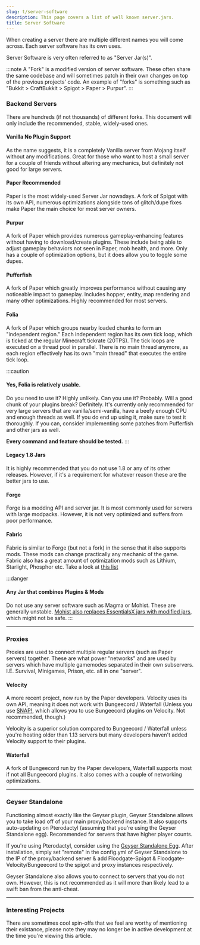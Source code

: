 ```yaml
---
slug: t/server-software
description: This page covers a list of well known server.jars.
title: Server Software
---
```



When creating a server there are multiple different names you will come across. Each server software has its own uses.

Server Software is very often referred to as "Server Jar(s)".

:::note 
A "Fork" is a modified version of server software. These often share the same codebase and will sometimes patch in their own changes on top of the previous projects' code. An example of "forks" is something such as "Bukkit > CraftBukkit > Spigot > Paper > Purpur".
:::

### Backend Servers

There are hundreds (if not thousands) of different forks. This document will only include the recommended, stable, widely-used ones.

#### Vanilla <MainStatusPill warning>No Plugin Support</MainStatusPill>

As the name suggests, it is a completely Vanilla server from Mojang itself without any modifications. Great for those who want to host a small server for a couple of friends without altering any mechanics, but definitely not good for large servers.

<LinkCard
  title="Download"
  description="Download a copy of the Vanilla installer via getbukkit.org"
  href="https://getbukkit.org/download/vanilla"
/>

#### Paper <MainStatusPill success>Recommended</MainStatusPill>

Paper is the most widely-used Server Jar nowadays. A fork of Spigot with its own API, numerous optimizations alongside tons of glitch/dupe fixes make Paper the main choice for most server owners.

<LinkCard
  title="Download"
  description="Download a copy of PaperMC via papermc.io"
  href="https://papermc.io/downloads"
/>

#### Purpur

A fork of Paper which provides numerous gameplay-enhancing features without having to download/create plugins. These include being able to adjust gameplay behaviors not seen in Paper, mob health, and more. Only has a couple of optimization options, but it does allow you to toggle some dupes.

<LinkCard
  title="Download"
  description="Download a copy of PurpurMC via purpurmc.org"
  href="https://purpurmc.org/downloads"
/>

#### Pufferfish

A fork of Paper which greatly improves performance without causing any noticeable impact to gameplay. Includes hopper, entity, map rendering and many other optimizations. Highly recommended for most servers. 

<LinkCard
  title="Download"
  description="Download a copy of Pufferfish via pufferfish.host"
  href="https://pufferfish.host/downloads"
/>

#### Folia

A fork of Paper which groups nearby loaded chunks to form an "independent region." Each independent region has its own tick loop, which is ticked at the regular Minecraft tickrate (20TPS). The tick loops are executed on a thread pool in parallel. There is no main thread anymore, as each region effectively has its own "main thread" that executes the entire tick loop.

:::caution
#### Yes, Folia is relatively usable.

Do you need to use it? Highly unlikely.  Can you use it? Probably.  Will a good chunk of your plugins break? Definitely.  It's currently only recommended for very large servers that are vanilla/semi-vanilla, have a beefy enough CPU and enough threads as well. If you do end up using it, make sure to test it thoroughly. If you can, consider implementing some patches from Pufferfish and other jars as well.

**Every command and feature should be tested.**
:::

<LinkCard
  title="Download"
  description="Download a copy of Folia via github.com from PaperMC"
  href="https://github.com/PaperMC/Folia"
/>


#### Legacy 1.8 Jars

It is highly recommended that you do not use 1.8 or any of its other releases. However, if it's a requirement for whatever reason these are the better jars to use.
 <CardGrid>
  <LinkCard title="NachoSpigot" href="https://github.com/CobbleSword/NachoSpigot" />
  <LinkCard title="BurritoSpigot" href="https://github.com/CobbleSword/BurritoSpigot" />
  <LinkCard title="SportPaper" href="https://github.com/Electroid/SportPaper" />
  <LinkCard title="PandaSpigot" href="https://github.com/hpfxd/PandaSpigot" />
  <LinkCard title="WindSpigot" href="https://github.com/Wind-Development/WindSpigot" />
</CardGrid>

#### Forge

Forge is a modding API and server jar. It is most commonly used for servers with large modpacks. However, it is not very optimized and suffers from poor performance.
<LinkCard
  title="Download"
  description="Download a copy of Forge via minecraftforge.net"
  href="https://files.minecraftforge.net/net/minecraftforge/forge/"
/>


#### Fabric

Fabric is similar to Forge (but not a fork) in the sense that it also supports mods. These mods can change practically any mechanic of the game. Fabric also has a great amount of optimization mods such as Lithium, Starlight, Phosphor etc. Take a look at [this list](https://github.com/NordicGamerFE/usefulmods)

:::danger
#### Any Jar that combines Plugins & Mods

Do not use any server software such as Magma or Mohist. These are generally unstable. [Mohist also replaces EssentialsX jars with modified jars](https://essentialsx.net/do-not-use-mohist.html), which might not be safe.
:::

<LinkCard
  title="Download"
  description="Download a copy of Fabric via fabricmc.net"
  href="https://fabricmc.net/use/installer/"
/>

---

### Proxies

Proxies are used to connect multiple regular servers (such as Paper servers) together. These are what power "networks" and are used by servers which have multiple gamemodes separated in their own subservers. I.E. Survival, Minigames, Prison, etc. all in one "server".

#### Velocity

A more recent project, now run by the Paper developers. Velocity uses its own API, meaning it does not work with Bungeecord / Waterfall (Unless you use [SNAP!](https://forums.papermc.io/threads/snap-run-bungeecord-plugins-on-velocity.31/), which allows you to use Bungeecord plugins on Velocity. Not recommended, though.)

Velocity is a superior solution compared to Bungeecord / Waterfall unless you're hosting older than 1.13 servers but many developers haven't added Velocity support to their plugins.

<LinkCard
  title="Download"
  description="Download a copy of Velocity via papermc.io"
  href="https://papermc.io/downloads#Velocity"
/>

#### Waterfall

A fork of Bungeecord run by the Paper developers, Waterfall supports most if not all Bungeecord plugins. It also comes with a couple of networking optimizations.

<LinkCard
  title="Download"
  description="Download a copy of Waterfall via papermc.io"
  href="https://papermc.io/downloads#Waterfall"
/>

---

### Geyser Standalone

Functioning almost exactly like the Geyser plugin, Geyser Standalone allows you to take load off of your main proxy/backend instance. It also supports auto-updating on Pterodactyl (assuming that you're using the Geyser Standalone egg). Recommended for servers that have higher player counts.

If you're using Pterodactyl, consider using the [Geyser Standalone Egg](https://github.com/GeyserMC/pterodactyl-stuff). After installation, simply set "remote" in the config.yml of Geyser Standalone to the IP of the proxy/backend server & add Floodgate-Spigot & Floodgate-Velocity/Bungeecord to the spigot and proxy instances respectively.

Geyser Standalone also allows you to connect to servers that you do not own. However, this is not recommended as it will more than likely lead to a swift ban from the anti-cheat.

<LinkCard
  title="Download"
  description="Download a copy of GeyserMC via geysermc.org"
  href="https://geysermc.org/download#standalone"
/>

---

### Interesting Projects

There are sometimes cool spin-offs that we feel are worthy of mentioning their existance, please note they may no longer be in active development at the time you're viewing this article.

 <CardGrid>
  <LinkCard title="Petal" href="https://github.com/Bloom-host/Petal" />
  <LinkCard title="PaperRecorder" href="https://github.com/Bryan1029384756/PaperRecorder" />
</CardGrid>






